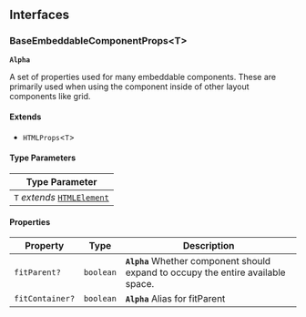 ## Interfaces

### BaseEmbeddableComponentProps\<T>

**`Alpha`**

A set of properties used for many embeddable components. These are primarily used when using the component inside of other layout components like grid.

#### Extends

- `HTMLProps`\<`T`>

#### Type Parameters

| Type Parameter                                                                        |
| ------------------------------------------------------------------------------------- |
| `T` _extends_ [`HTMLElement`](https://developer.mozilla.org/docs/Web/API/HTMLElement) |

#### Properties

| Property        | Type      | Description                                                                       |
| --------------- | --------- | --------------------------------------------------------------------------------- |
| `fitParent?`    | `boolean` | **`Alpha`** Whether component should expand to occupy the entire available space. |
| `fitContainer?` | `boolean` | **`Alpha`** Alias for fitParent                                                   |

